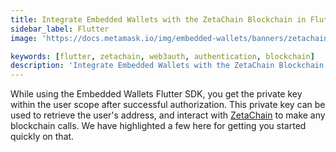 ```yaml
---
title: Integrate Embedded Wallets with the ZetaChain Blockchain in Flutter
sidebar_label: Flutter
image: 'https://docs.metamask.io/img/embedded-wallets/banners/zetachain.png'

keywords: [flutter, zetachain, web3auth, authentication, blockchain]
description: 'Integrate Embedded Wallets with the ZetaChain Blockchain in Flutter | Embedded Wallets'
---
```



<SEO
  title="Integrate Embedded Wallets with the ZetaChain Blockchain in Flutter"
  description="Integrate Embedded Wallets with the ZetaChain Blockchain in Flutter | Embedded Wallets"
  image="https://docs.metamask.io/img/embedded-wallets/banners/zetachain.png"
  slug="/embedded-wallets/connect-blockchain/evm/zetachain/flutter"
/>

While using the Embedded Wallets Flutter SDK, you get the private key within the user scope after successful authorization. This private key can be used to retrieve the user's address, and interact with [ZetaChain](https://www.zetachain.com/) to make any blockchain calls. We have highlighted a few here for getting you started quickly on that.

<EVMInteraction />
